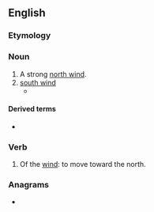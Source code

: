 ==English==

===Etymology===
{{suffix|en|north|er}}

===Noun===
{{en-noun}}

# A strong [[north wind]].
# [[south wind]]
#* {{quote-book
	|author=Laura Ingalls Wilder
	|authorlink=Laura Ingalls Wilder
	|title={{w|Little House on the Prairie}}
	|chapter=17
	|year=1935
	|passage="It beats me," he said, "why they call a south wind a '''norther''', and how a wind from the south can be so tarnation cold."
}}

====Derived terms====
* {{l|en|blue norther}}

===Verb===
{{en-verb}}

# Of the [[wind]]: to move toward the north.

===Anagrams===
* {{anagrams|en|horrent}}